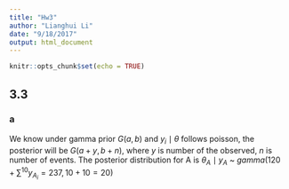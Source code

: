 ```yaml
---
title: "Hw3"
author: "Lianghui Li"
date: "9/18/2017"
output: html_document
---
```


```r
knitr::opts_chunk$set(echo = TRUE)
```

## 3.3

### a

We know under gamma prior $G(a,b)$ and $y_i \mid \theta$ follows poisson, the posterior will be $G(a + y,b + n)$, where $y$ is number of the observed, $n$ is number of events.
The posterior distribution for A is $\theta_A \mid y_A$ ~ $gamma(120 + \sum^{10} y_{A_i} = 237, 10 + 10 = 20)$